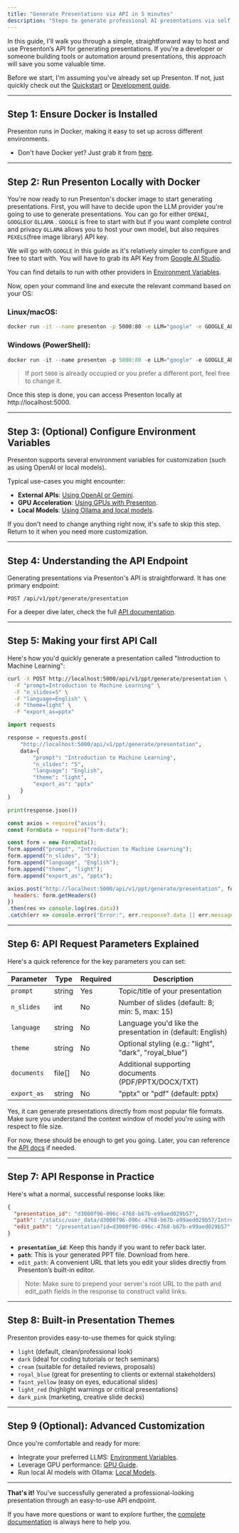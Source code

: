 ```yaml
---
title: "Generate Presentations via API in 5 minutes"
description: "Steps to generate professional AI presentations via self hosted Presenton's API in just 5 minutes. "
---
```


In this guide, I'll walk you through a simple, straightforward way to host and use Presenton’s API for generating presentations. If you're a developer or someone building tools or automation around presentations, this approach will save you some valuable time.

Before we start, I'm assuming you've already set up Presenton. If not, just quickly check out the [Quickstart](../quickstart) or [Development guide](../development).

---

## Step 1: Ensure Docker is Installed

Presenton runs in Docker, making it easy to set up across different environments.

- Don't have Docker yet? Just grab it from [here](https://www.docker.com/get-started).

---

## Step 2: Run Presenton Locally with Docker

You're now ready to run Presenton's docker image to start generating presentations. First, you will have to decide upon the LLM provider you're going to use to generate presentations. You can go for either `OPENAI`, `GOOGLE`or `OLLAMA` . `GOOGLE` is free to start with but if you want complete control and privacy `OLLAMA` allows you to host your own model, but also requires `PEXELS`(free image library) API key.

We will go with `GOOGLE` in this guide as it's relatively simpler to configure and free to start with. You will have to grab its API Key from [Google AI Studio](https://aistudio.google.com/apikey).

You can find details to run with other providers in [Environment Variables](../configurations/environment-variables).

Now, open your command line and execute the relevant command based on your OS:

### Linux/macOS:

```bash
docker run -it --name presenton -p 5000:80 -e LLM="google" -e GOOGLE_API_KEY="***" -e CAN_CHANGE_KEYS="false" -v "./user_data:/app/user_data" ghcr.io/presenton/presenton:v0.3.0-beta
```

### Windows (PowerShell):

```powershell
docker run -it --name presenton -p 5000:80 -e LLM="google" -e GOOGLE_API_KEY="***" -e CAN_CHANGE_KEYS="false" -v "${PWD}\user_data:/app/user_data" ghcr.io/presenton/presenton:v0.3.0-beta
```

> If port `5000` is already occupied or you prefer a different port, feel free to change it.

Once this step is done, you can access Presenton locally at http://localhost:5000.

---

## Step 3: (Optional) Configure Environment Variables

Presenton supports several environment variables for customization (such as using OpenAI or local models).

Typical use-cases you might encounter:

- **External APIs**: [Using OpenAI or Gemini](./configurations/environment-variables).
- **GPU Acceleration**: [Using GPUs with Presenton](./configurations/using-gpu).
- **Local Models**: [Using Ollama and local models](./configurations/using-ollama-models).

If you don't need to change anything right now, it's safe to skip this step. Return to it when you need more customization.

---

## Step 4: Understanding the API Endpoint

Generating presentations via Presenton's API is straightforward. It has one primary endpoint:

```
POST /api/v1/ppt/generate/presentation
```

For a deeper dive later, check the full [API documentation](../index).

---

## Step 5: Making your first API Call

Here's how you'd quickly generate a presentation called "Introduction to Machine Learning":

<CodeGroup>

```bash bash
curl -X POST http://localhost:5000/api/v1/ppt/generate/presentation \
  -F "prompt=Introduction to Machine Learning" \
  -F "n_slides=5" \
  -F "language=English" \
  -F "theme=light" \
  -F "export_as=pptx"
```


```python python
import requests

response = requests.post(
    "http://localhost:5000/api/v1/ppt/generate/presentation",
    data={
        "prompt": "Introduction to Machine Learning",
        "n_slides": "5",
        "language": "English",
        "theme": "light",
        "export_as": "pptx"
    }
)

print(response.json())
```


```javascript javascript
const axios = require("axios");
const FormData = require("form-data");

const form = new FormData();
form.append("prompt", "Introduction to Machine Learning");
form.append("n_slides", "5");
form.append("language", "English");
form.append("theme", "light");
form.append("export_as", "pptx");

axios.post("http://localhost:5000/api/v1/ppt/generate/presentation", form, {
  headers: form.getHeaders()
})
.then(res => console.log(res.data))
.catch(err => console.error("Error:", err.response?.data || err.message));
```

</CodeGroup>

---

## Step 6: API Request Parameters Explained

Here's a quick reference for the key parameters you can set:

| Parameter   | Type   | Required | Description                                                |
| ----------- | ------ | -------- | ---------------------------------------------------------- |
| `prompt`    | string | Yes      | Topic/title of your presentation                           |
| `n_slides`  | int    | No       | Number of slides (default: 8; min: 5, max: 15)             |
| `language`  | string | No       | Language you'd like the presentation in (default: English) |
| `theme`     | string | No       | Optional styling (e.g.: "light", "dark", "royal_blue")     |
| `documents` | file[] | No       | Additional supporting documents (PDF/PPTX/DOCX/TXT)        |
| `export_as` | string | No       | "pptx" or "pdf" (default: pptx)                            |

Yes, it can generate presentations directly from most popular file formats. Make sure you understand the context window of model you're using with respect to file size.

For now, these should be enough to get you going. Later, you can reference the [API docs](../index) if needed.

---

## Step 7: API Response in Practice

Here's what a normal, successful response looks like:

```json
{
  "presentation_id": "d3000f96-096c-4768-b67b-e99aed029b57",
  "path": "/static/user_data/d3000f96-096c-4768-b67b-e99aed029b57/Introduction_to_Machine_Learning.pptx",
  "edit_path": "/presentation?id=d3000f96-096c-4768-b67b-e99aed029b57"
}
```

- **`presentation_id`**: Keep this handy if you want to refer back later.
- **`path`**: This is your generated PPT file. Download from here.
- `edit_path`: A convenient URL that lets you edit your slides directly from Presenton’s built-in editor.

> Note: Make sure to prepend your server's root URL to the path and edit_path fields in the response to construct valid links.

---

## Step 8: Built-in Presentation Themes

Presenton provides easy-to-use themes for quick styling:

- `light` (default, clean/professional look)
- `dark` (ideal for coding tutorials or tech seminars)
- `cream` (suitable for detailed reviews, proposals)
- `royal_blue` (great for presenting to clients or external stakeholders)
- `faint_yellow` (easy on eyes, educational slides)
- `light_red` (highlight warnings or critical presentations)
- `dark_pink` (marketing, creative slide decks)

---

## Step 9 (Optional): Advanced Customization

Once you're comfortable and ready for more:

- Integrate your preferred LLMS: [Environment Variables](../configurations/environment-variables).
- Leverage GPU performance: [GPU Guide](../configurations/using-gpu).
- Run local AI models with Ollama: [Local Models](../configurations/using-ollama-models).

---

**That's it\!** You've successfully generated a professional-looking presentation through an easy-to-use API endpoint.

If you have more questions or want to explore further, the [complete documentation](../index) is always here to help you.